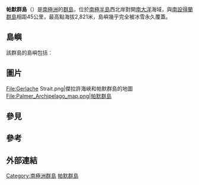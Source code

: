 {{Expand|time=2013-02-16T07:49:37+00:00 }}
{{Infobox islands
| name             = 帕默群島
| image name       = South Shetland Islands and Antarctic Peninsula.jpg
| image caption    =
| map image        = Palmer_archipelago,_Antarctica.jpg
| map caption      = [[南極洲|南極洲]]的帕默群島地圖
| nickname         =
| location         = [[南極洲|南極洲]]
| coordinates      = {{Coord|64|15|S|62|50|W|}}
| archipelago      =
| total islands    =
| major islands    =
| area_km2         =
| length_km        =
| width_km         =
| highest mount    =
| elevation_m      =
| population       = 數據不可用
| population as of =
| density_km2      =
| ethnic groups    =
| country          = [[南極洲|南極洲]]
| additional info  = 根據[[南極條約體系|南極條約體系]]管理
}}

'''帕默群島'''（{{lang-en|Palmer Archipelago}}）是[[南極洲|南極洲]]的[[群島|群島]]，位於[[南極半島|南極半島]]西北岸對開[[南大洋|南大洋]]海域，與[[南設得蘭群島|南設得蘭群島]]相距45公里，最高點海拔2,821米，島嶼幾乎完全被冰雪永久覆蓋。

== 島嶼 ==

該群島的島嶼包括︰
{{columns-list|colwidth=22em|
*[[阿博特島|阿博特島]]
*[[阿爾法島|阿爾法島]]
*[[昂韋爾島|昂韋爾島]]
*[[布拉班特島|布拉班特島]]
*[[巴夫島|巴夫島]]
*[[科巴萊斯庫島|科巴萊斯庫島]]
*[[科莫倫特島|科莫倫特島]]
*[[戴維斯島_(帕默群島)|戴維斯島]]
*[[德爾塔島|德爾塔島]]
*[[杜默島|杜默島]]
*[[德里姆島|德里姆島]]
*[[伊塔島|伊塔島]]
*[[哈弗韋島|哈弗韋島]]
*[[赫米特島|赫米特島]]
*[[漢貝爾島|漢貝爾島]]
*[[傑納斯島|傑納斯島]]
*[[拉姆達島|拉姆達島]]
*[[勒庫安特島|勒庫安特島]]
*[[利奇菲爾德島|利奇菲爾德島]]
*[[列日島|列日島]]
*[[俄林島|俄林島]]
*[[歐米加島|歐米加島]]
*[[帕韋永島|帕韋永島]]
*[[斯佩爾特島|斯佩爾特島]]
*[[斯皮尤姆島|斯皮尤姆島]]
*[[托格森島|托格森島]]
*[[陶爾島|陶爾島]]
*[[特里尼蒂島|特里尼蒂島]]
*[[特賴波德島|特賴波德島]]
*[[圖哈默克島|圖哈默克島]]
*[[沃爾沙姆岩|沃爾沙姆岩]]
*[[溫克島|溫克島]]
*[[約克島|約克島]]
*[[齊格扎格島|齊格扎格島]]
}}

== 圖片 ==
<gallery>
File:Gerlache Strait.png|傑拉許海峽和帕默群島的地圖
File:Palmer_Archipelago_map.png|帕默群島
</gallery>

== 參見 ==

== 參考 ==
<references/>

== 外部連結 ==
{{Commons category-inline|帕默群島}}

{{Antarctica}}
{{The Continent of Antarctica}}

{{DEFAULTSORT:Palmer Archipelago}}
[[Category:南極洲群島|Category:南極洲群島]]
[[Category:帕默群島|]]

{{PalmerArchipelago-geo-stub}}